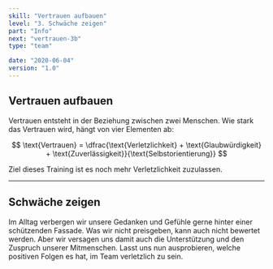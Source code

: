 ```yaml
---
skill: "Vertrauen aufbauen"
level: "3. Schwäche zeigen"
part: "Info"
next: "vertrauen-3b"
type: "team"

date: "2020-06-04"
version: "1.0"
---
```


<Row className="tutsegment"> 
<Col>

## Vertrauen aufbauen

Vertrauen entsteht in der Beziehung zwischen zwei Menschen.
Wie stark das Vertrauen wird, hängt von vier Elementen ab:


$$
\text{Vertrauen} = \dfrac{\text{Verletzlichkeit} + \text{Glaubwürdigkeit} + \text{Zuverlässigkeit}}{\text{Selbstorientierung}}
$$

Ziel dieses Training ist es noch mehr Verletzlichkeit zuzulassen.

---

## Schwäche zeigen

Im Alltag verbergen wir unsere Gedanken und Gefühle gerne hinter einer schützenden Fassade.
Was wir nicht preisgeben, kann auch nicht bewertet werden.
Aber wir versagen uns damit auch die Unterstützung und den Zuspruch unserer Mitmenschen.
Lasst uns nun ausprobieren, welche positiven Folgen es hat, im Team verletzlich zu sein.

</Col>
</Row>
